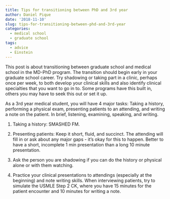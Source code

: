 ```yaml
---
title: Tips for transitioning between PhD and 3rd year
author: Daniel Pique
date: '2018-11-10'
slug: tips-for-transitioning-between-phd-and-3rd-year
categories:
  - medical school
  - graduate school
tags:
  - advice
  - Einstein
---
```


This post is about transitioning between graduate school and medical school in the MD-PhD program. The transition should begin early in your graduate school career. Try shadowing or taking part in a clinic, perhaps once per week, to both develop your clinical skills and also identify clinical specialties that you want to go in to. Some programs have this built in, others you may have to seek this out or set it up. 

As a 3rd year medical student, you will have 4 major tasks: Taking a history, performing a physical exam, presenting patients to an attending, and writing a note on the patient. In brief, listening, examining, speaking, and writing. 

1. Taking a history: SMASHED FM. 

1. Presenting patients: Keep it short, fluid, and succinct. The attending will fill in or ask about any major gaps - it's okay for this to happen. Better to have a short, incomplete 1 min presentation than a long 10 minute presentation.

1. Ask the person you are shadowing if you can do the history or physical alone or with them watching.

1. Practice your clinical presentations to attendings (especially at the beginning) and note writing skills. When interviewing patients, try to simulate the USMLE Step 2 CK, where you have 15 minutes for the patient encounter and 10 minutes for writing a note.


